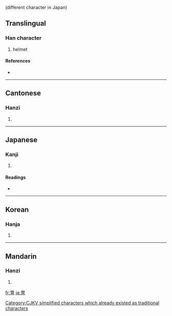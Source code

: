 {{see|胄}} (different character in Japan)
==Translingual==

===Han character===
{{Han char|rn=13|rad=冂|as=07|sn=9|four=5022<sub>7</sub>|canj=中田月 (LWB), X中田月 (XLWB)}}

# helmet

====References====
* {{Han ref|kx=0129.200|dkj=01537|dj=0291.130|hdz=32059.090|uh=5191|ud=20881|bh=AB60|bd=43872}}

----

==Cantonese==

===Hanzi===
{{yue-hanzi|jyut=|y=jau6}}

# {{defn|Cantonese}}

----

==Japanese==

===Kanji===
{{ja-kanji|grade=|rs=冂07}}

# {{defn|Japanese}}

====Readings====
* {{ja-readings|on=[[ちゅう]] (chū)|kun=[[かぶと]] (kabuto), [[よろい]] (yoroi)}}

----

==Korean==

===Hanja===
{{ko-hanja|hangeul=주|rv=ju|mr=chu}}

# {{defn|Korean}}

[[Category:CJKV simplified characters which already existed as traditional characters]]

----

==Mandarin==

===Hanzi===
{{cmn-hanzi|pin=[[mò]] ([[mo4]]), [[zhòu]] ([[zhou4]])|wg=mo<sup>4</sup>, chou<sup>4</sup>}}

# {{defn|Mandarin}}

[[fr:冑]]
[[ja:冑]]